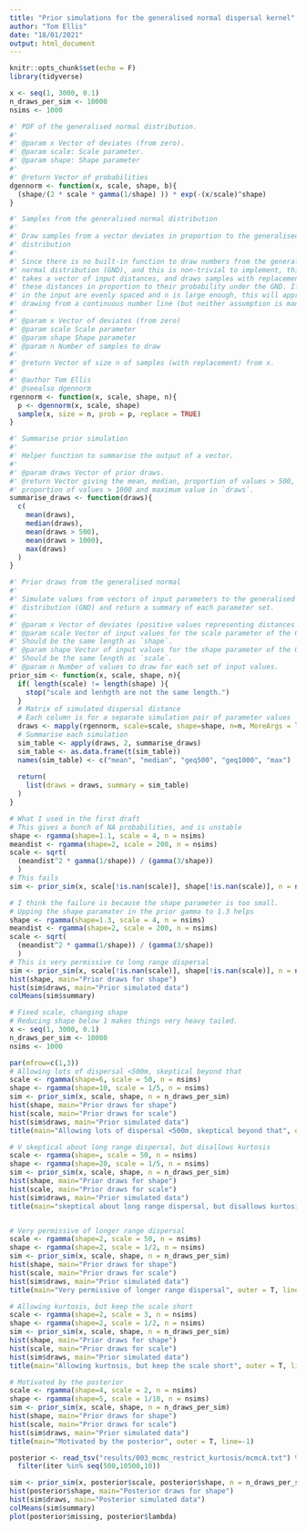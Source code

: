 ```yaml
---
title: "Prior simulations for the generalised normal dispersal kernel"
author: "Tom Ellis"
date: "18/01/2021"
output: html_document
---
```


```r
knitr::opts_chunk$set(echo = F)
library(tidyverse)

x <- seq(1, 3000, 0.1)
n_draws_per_sim <- 10000
nsims <- 1000
```

```r
#' PDF of the generalised normal distribution.
#'
#' @param x Vector of deviates (from zero).
#' @param scale: Scale parameter.
#' @param shape: Shape parameter
#'
#' @return Vector of probabilities
dgennorm <- function(x, scale, shape, b){
  (shape/(2 * scale * gamma(1/shape) )) * exp(-(x/scale)^shape)
}

#' Samples from the generalised normal distribution
#' 
#' Draw samples from a vector deviates in proportion to the generalised normal
#' distribution
#' 
#' Since there is no built-in function to draw numbers from the generalised 
#' normal distribution (GND), and this is non-trivial to implement, this instead 
#' takes a vector of input distances, and draws samples with replacement from
#' these distances in proportion to their probability under the GND. If values
#' in the input are evenly spaced and n is large enough, this will approximate
#' drawing from a continuous number line (but neither assumption is mandatory).
#' 
#' @param x Vector of deviates (from zero)
#' @param scale Scale parameter
#' @param shape Shape parameter
#' @param n Number of samples to draw
#' 
#' @return Vector of size n of samples (with replacement) from x.
#' 
#' @author Tom Ellis
#' @seealso dgennorm
rgennorm <- function(x, scale, shape, n){
  p <- dgennorm(x, scale, shape)
  sample(x, size = n, prob = p, replace = TRUE)
}

#' Summarise prior simulation
#' 
#' Helper function to summarise the output of a vector.
#' 
#' @param draws Vector of prior draws.
#' @return Vector giving the mean, median, proportion of values > 500, the
#' proportion of values > 1000 and maximum value in `draws`.
summarise_draws <- function(draws){
  c(
    mean(draws),
    median(draws),
    mean(draws > 500),
    mean(draws > 1000),
    max(draws)
  )
}

#' Prior draws from the generalised normal
#' 
#' Simulate values from vectors of input parameters to the generalised normal
#' distribution (GND) and return a summary of each parameter set.
#' 
#' @param x Vector of deviates (positive values representing distances travelled)
#' @param scale Vector of input values for the scale parameter of the GND. 
#' Should be the same length as `shape`.
#' @param shape Vector of input values for the shape parameter of the GND.
#' Should be the same length as `scale`.
#' @param n Number of values to draw for each set of input values.
prior_sim <- function(x, scale, shape, n){
  if( length(scale) != length(shape) ){
    stop("scale and lenhgth are not the same length.")
  }
  # Matrix of simulated dispersal distance
  # Each column is for a separate simulation pair of parameter values
  draws <- mapply(rgennorm, scale=scale, shape=shape, n=n, MoreArgs = list(x=x))
  # Summarise each simulation
  sim_table <- apply(draws, 2, summarise_draws)
  sim_table <- as.data.frame(t(sim_table))
  names(sim_table) <- c("mean", "median", "geq500", "geq1000", "max")
  
  return(
    list(draws = draws, summary = sim_table)
  )
}

```

```r
# What I used in the first draft
# This gives a bunch of NA probabilities, and is unstable
shape <- rgamma(shape=1.1, scale = 4, n = nsims)
meandist <- rgamma(shape=2, scale = 200, n = nsims)
scale <- sqrt(
  (meandist^2 * gamma(1/shape)) / (gamma(3/shape))
  )
# This fails
sim <- prior_sim(x, scale[!is.nan(scale)], shape[!is.nan(scale)], n = n_draws_per_sim)

# I think the failure is because the shape parameter is too small.
# Upping the shape paramater in the prior gamma to 1.3 helps
shape <- rgamma(shape=1.3, scale = 4, n = nsims)
meandist <- rgamma(shape=2, scale = 200, n = nsims)
scale <- sqrt(
  (meandist^2 * gamma(1/shape)) / (gamma(3/shape))
  )
# This is very permissive to long range dispersal
sim <- prior_sim(x, scale[!is.nan(scale)], shape[!is.nan(scale)], n = n_draws_per_sim)
hist(shape, main="Prior draws for shape")
hist(sim$draws, main="Prior simulated data")
colMeans(sim$summary)
```


```r
# Fixed scale, changing shape
# Reducing shape below 1 makes things very heavy tailed.
x <- seq(1, 3000, 0.1)
n_draws_per_sim <- 10000
nsims <- 1000

par(mfrow=c(1,3))
# Allowing lots of dispersal <500m, skeptical beyond that
scale <- rgamma(shape=6, scale = 50, n = nsims)
shape <- rgamma(shape=10, scale = 1/5, n = nsims)
sim <- prior_sim(x, scale, shape, n = n_draws_per_sim)
hist(shape, main="Prior draws for shape")
hist(scale, main="Prior draws for scale")
hist(sim$draws, main="Prior simulated data")
title(main="Allowing lots of dispersal <500m, skeptical beyond that", outer = T, line=-1)

# V skeptical about long range dispersal, but disallows kurtosis
scale <- rgamma(shape=, scale = 50, n = nsims)
shape <- rgamma(shape=20, scale = 1/5, n = nsims)
sim <- prior_sim(x, scale, shape, n = n_draws_per_sim)
hist(shape, main="Prior draws for shape")
hist(scale, main="Prior draws for scale")
hist(sim$draws, main="Prior simulated data")
title(main="skeptical about long range dispersal, but disallows kurtosis", outer = T, line=-1)


# Very permissive of longer range dispersal
scale <- rgamma(shape=2, scale = 50, n = nsims)
shape <- rgamma(shape=2, scale = 1/2, n = nsims)
sim <- prior_sim(x, scale, shape, n = n_draws_per_sim)
hist(shape, main="Prior draws for shape")
hist(scale, main="Prior draws for scale")
hist(sim$draws, main="Prior simulated data")
title(main="Very permissive of longer range dispersal", outer = T, line=-1)

# Allowing kurtosis, but keep the scale short
scale <- rgamma(shape=2, scale = 3, n = nsims)
shape <- rgamma(shape=2, scale = 1/2, n = nsims)
sim <- prior_sim(x, scale, shape, n = n_draws_per_sim)
hist(shape, main="Prior draws for shape")
hist(scale, main="Prior draws for scale")
hist(sim$draws, main="Prior simulated data")
title(main="Allowing kurtosis, but keep the scale short", outer = T, line=-1)

# Motivated by the posterior
scale <- rgamma(shape=4, scale = 2, n = nsims)
shape <- rgamma(shape=5, scale = 1/10, n = nsims)
sim <- prior_sim(x, scale, shape, n = n_draws_per_sim)
hist(shape, main="Prior draws for shape")
hist(scale, main="Prior draws for scale")
hist(sim$draws, main="Prior simulated data")
title(main="Motivated by the posterior", outer = T, line=-1)
```

```r
posterior <- read_tsv("results/003_mcmc_restrict_kurtosis/mcmcA.txt") %>% 
  filter(iter %in% seq(500,10500,10))

sim <- prior_sim(x, posterior$scale, posterior$shape, n = n_draws_per_sim)
hist(posterior$shape, main="Posterior draws for shape")
hist(sim$draws, main="Posterior simulated data")
colMeans(sim$summary)
plot(posterior$missing, posterior$lambda)
```

